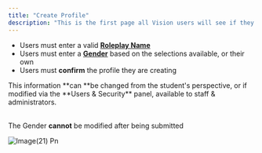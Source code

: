 ```yaml
---
title: "Create Profile"
description: "This is the first page all Vision users will see if they have not registered with the organisation that the system is within"
---
```


- Users must enter a valid **<u>Roleplay Name</u>**
- Users must enter a **<u><Tooltip tip="">Gender</Tooltip></u>** based on the selections available, or their own
- Users must **confirm** the profile they are creating

<Info>
  This information **can **be changed from the student's perspective, or if modified via the **Users & Security** panel, available to staff & administrators.

  \
  The Gender **cannot** be modified after being submitted
</Info>

![Image(21) Pn](/images/image\(21\).png)